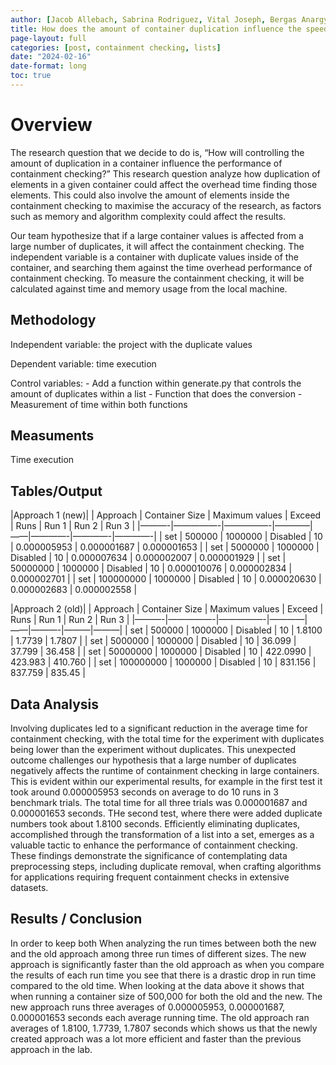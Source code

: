 ```yaml
---
author: [Jacob Allebach, Sabrina Rodriguez, Vital Joseph, Bergas Anargya, William Wolff]
title: How does the amount of container duplication influence the speed of containment checking?
page-layout: full
categories: [post, containment checking, lists]
date: "2024-02-16"
date-format: long
toc: true
---
```


# Overview

The research question that we decide to do is, "How will controlling the amount of
duplication in a container influence the performance of containment checking?" This research
question analyze how duplication of elements in a given container could affect the overhead
time finding those elements. This could also involve the amount of elements inside the
containment checking to maximise the accuracy of the research, as factors such as memory and
algorithm complexity could affect the results. 

Our team hypothesize that if a large container values is affected from a large number of
duplicates, it will affect the containment checking. The independent variable is a container
with duplicate values inside of the container, and searching them against the time overhead
performance of containment checking. To measure the containment checking, it will be
calculated against time and memory usage from the local machine. 

## Methodology 

Independent variable: the project with the duplicate values

Dependent variable: time execution

Control variables: 
    - Add a function within generate.py that controls the amount of duplicates within a list 
    - Function that does the conversion
    - Measurement of time within both functions

## Measuments

Time execution

## Tables/Output

|Approach 1 (new)|
| Approach | Container Size | Maximum values | Exceed     | Runs | Run 1       | Run 2       | Run 3       |
|----------|----------------|----------------|------------|------|-------------|-------------|-------------|
| set      | 500000         | 1000000        | Disabled   | 10   | 0.000005953 | 0.000001687 | 0.000001653 |
| set      | 5000000        | 1000000        | Disabled   | 10   | 0.000007634 | 0.000002007 | 0.000001929 |
| set      | 50000000       | 1000000        | Disabled   | 10   | 0.000010076 | 0.000002834 | 0.000002701 |
| set      | 100000000      | 1000000        | Disabled   | 10   | 0.000020630 | 0.000002683 | 0.000002558 |

|Approach 2 (old)|
| Approach | Container Size | Maximum values | Exceed     | Runs | Run 1    | Run 2   | Run 3   |
|----------|----------------|----------------|------------|------|----------|---------|---------|
| set      | 500000         | 1000000        | Disabled   | 10   | 1.8100   | 1.7739  | 1.7807  |
| set      | 5000000        | 1000000        | Disabled   | 10   | 36.099   | 37.799  | 36.458  |
| set      | 50000000       | 1000000        | Disabled   | 10   | 422.0990 | 423.983 | 410.760 |
| set      | 100000000      | 1000000        | Disabled   | 10   | 831.156  | 837.759 | 835.45  |

## Data Analysis

Involving duplicates led to a significant reduction in the average time for containment
checking, with the total time for the experiment with duplicates being lower than the
experiment without duplicates. This unexpected outcome challenges our hypothesis that a
large number of duplicates negatively affects the runtime of containment checking in large
containers. This is evident within our experimental results, for example in the first test
it took around 0.000005953 seconds on average to do 10 runs in 3 benchmark trials. The
total time for all three trials was 0.000001687 and 0.000001653 seconds. THe second test,
where there were added duplicate numbers took about 1.8100 seconds. Efficiently eliminating
duplicates, accomplished through the transformation of a list into a set, emerges as a
valuable tactic to enhance the performance of containment checking. These findings
demonstrate the significance of contemplating data preprocessing steps, including duplicate
removal, when crafting algorithms for applications requiring frequent containment checks in
extensive datasets. 

## Results / Conclusion

In order to keep both When analyzing the run times between both the new and the old approach
among three run times of different sizes. The new approach is significantly faster than the
old approach as when you compare the results of each run time you see that there is a drastic
drop in run time compared to the old time. When looking at the data above it shows that when
running a container size of 500,000 for both the old and the new. The new approach runs three
averages of 0.000005953, 0.000001687, 0.000001653 seconds each average running time. The old
approach ran averages of  1.8100, 1.7739, 1.7807 seconds which shows us that the newly created
approach was a lot more efficient and faster than the previous approach in the lab. 
